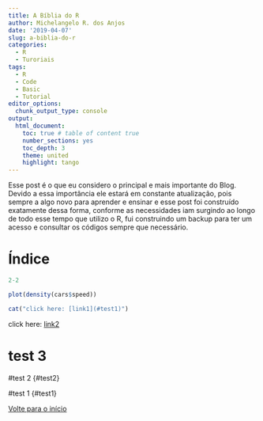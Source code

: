 ```yaml
---
title: A Bíblia do R
author: Michelangelo R. dos Anjos
date: '2019-04-07'
slug: a-biblia-do-r
categories:
  - R
  - Turoriais
tags:
  - R
  - Code
  - Basic
  - Tutorial
editor_options: 
  chunk_output_type: console
output: 
  html_document:
    toc: true # table of content true
    number_sections: yes
    toc_depth: 3
    theme: united
    highlight: tango
---
```


Esse post é o que eu considero o principal e mais importante do Blog. Devido a essa importância ele estará em constante atualização, pois sempre a algo novo para aprender e ensinar e esse post foi construído exatamente dessa forma, conforme as necessidades iam surgindo ao longo de todo esse tempo que utilizo o R, fui construindo um backup para ter um acesso e consultar os códigos sempre que necessário.

# Índice

```r
2-2

plot(density(cars$speed))

```

```r
cat("click here: [link1](#test1)")
```

click here: [link2](#test1)

\pagebreak

# test 3 {#test3}

\pagebreak

#test 2 {#test2}

\pagebreak

#test 1 {#test1}

<a href="#Índice"> Volte para o início </a>

